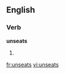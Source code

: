 
==English==

===Verb===
'''unseats'''

# {{third-person singular of|[[unseat]]}}

[[fr:unseats]]
[[vi:unseats]]